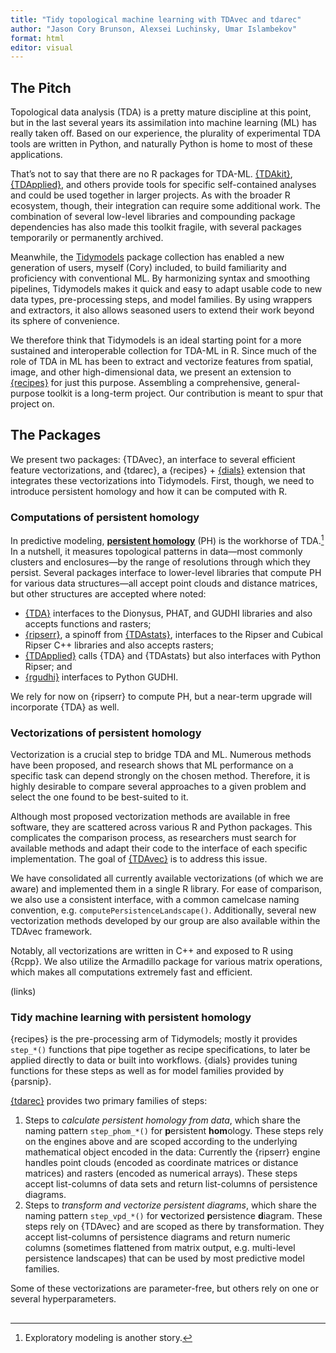 ```yaml
---
title: "Tidy topological machine learning with TDAvec and tdarec"
author: "Jason Cory Brunson, Alexsei Luchinsky, Umar Islambekov"
format: html
editor: visual
---
```


## The Pitch

Topological data analysis (TDA) is a pretty mature discipline at this point, but in the last several years its assimilation into machine learning (ML) has really taken off. Based on our experience, the plurality of experimental TDA tools are written in Python, and naturally Python is home to most of these applications.

That's not to say that there are no R packages for TDA-ML. [{TDAkit}](https://github.com/kisungyou/TDAkit), [{TDApplied}](https://github.com/shaelebrown/TDApplied), and others provide tools for specific self-contained analyses and could be used together in larger projects.
As with the broader R ecosystem, though, their integration can require some additional work.
The combination of several low-level libraries and compounding package dependencies has also made this toolkit fragile, with several packages temporarily or permanently archived.

Meanwhile, the [Tidymodels](https://www.tidymodels.org/) package collection has enabled a new generation of users, myself (Cory) included, to build familiarity and proficiency with conventional ML. By harmonizing syntax and smoothing pipelines, Tidymodels makes it quick and easy to adapt usable code to new data types, pre-processing steps, and model families. By using wrappers and extractors, it also allows seasoned users to extend their work beyond its sphere of convenience.

We therefore think that Tidymodels is an ideal starting point for a more sustained and interoperable collection for TDA-ML in R.
Since much of the role of TDA in ML has been to extract and vectorize features from spatial, image, and other high-dimensional data, we present an extension to [{recipes}](https://recipes.tidymodels.org/) for just this purpose.
Assembling a comprehensive, general-purpose toolkit is a long-term project. Our contribution is meant to spur that project on.

## The Packages

We present two packages: {TDAvec}, an interface to several efficient feature vectorizations, and {tdarec}, a {recipes} + [{dials}](https://dials.tidymodels.org/) extension that integrates these vectorizations into Tidymodels.
First, though, we need to introduce persistent homology and how it can be computed with R.

### Computations of persistent homology

In predictive modeling, [**persistent homology**](https://en.wikipedia.org/wiki/Persistent_homology) (PH) is the workhorse of TDA.[^1]
In a nutshell, it measures topological patterns in data---most commonly clusters and enclosures---by the range of resolutions through which they persist.
Several packages interface to lower-level libraries that compute PH for various data structures---all accept point clouds and distance matrices, but other structures are accepted where noted:

* [{TDA}](https://doi.org/10.48550/arXiv.1411.1830) interfaces to the Dionysus, PHAT, and GUDHI libraries and also accepts functions and rasters;
* [{ripserr}](https://tdaverse.github.io/ripserr/), a spinoff from [{TDAstats}](https://joss.theoj.org/papers/10.21105/joss.00860), interfaces to the Ripser and Cubical Ripser C++ libraries and also accepts rasters;
* [{TDApplied}](https://joss.theoj.org/papers/10.21105/joss.06321) calls {TDA} and {TDAstats} but also interfaces with Python Ripser; and
* [{rgudhi}](https://lmjl-alea.github.io/rgudhi/) interfaces to Python GUDHI.

We rely for now on {ripserr} to compute PH, but a near-term upgrade will incorporate {TDA} as well.

[^1]: Exploratory modeling is another story.

### Vectorizations of persistent homology

Vectorization is a crucial step to bridge TDA and ML.
Numerous methods have been proposed, and research shows that ML performance on a specific task can depend strongly on the chosen method.
Therefore, it is highly desirable to compare several approaches to a given problem and select the one found to be best-suited to it.

Although most proposed vectorization methods are available in free software, they are scattered across various R and Python packages.
This complicates the comparison process, as researchers must search for available methods and adapt their code to the interface of each specific implementation.
The goal of [{TDAvec}](https://github.com/uislambekov/TDAvec/) is to address this issue.

We have consolidated all currently available vectorizations (of which we are aware) and implemented them in a single R library. For ease of comparison, we also use a consistent interface, with a common camelcase naming convention, e.g. `computePersistenceLandscape()`.
Additionally, several new vectorization methods developed by our group are also available within the TDAvec framework.

Notably, all vectorizations are written in C++ and exposed to R using {Rcpp}. We also utilize the Armadillo package for various matrix operations, which makes all computations extremely fast and efficient.

(links)

### Tidy machine learning with persistent homology

{recipes} is the pre-processing arm of Tidymodels; mostly it provides `step_*()` functions that pipe together as recipe specifications, to later be applied directly to data or built into workflows. {dials} provides tuning functions for these steps as well as for model families provided by {parsnip}.

[{tdarec}](https://tdaverse.github.io/tdarec/) provides two primary families of steps:

1. Steps to *calculate persistent homology from data*, which share the naming pattern `step_phom_*()` for **p**ersistent **hom**ology. These steps rely on the engines above and are scoped according to the underlying mathematical object encoded in the data: Currently the {ripserr} engine handles point clouds (encoded as coordinate matrices or distance matrices) and rasters (encoded as numerical arrays). These steps accept list-columns of data sets and return list-columns of persistence diagrams.
2. Steps to *transform and vectorize persistent diagrams*, which share the naming pattern `step_vpd_*()` for **v**ectorized **p**ersistence **d**iagram. These steps rely on {TDAvec} and are scoped as there by transformation. They accept list-columns of persistence diagrams and return numeric columns (sometimes flattened from matrix output, e.g. multi-level persistence landscapes) that can be used by most predictive model families.

Some of these vectorizations are parameter-free, but others rely on one or several hyperparameters.

## 
